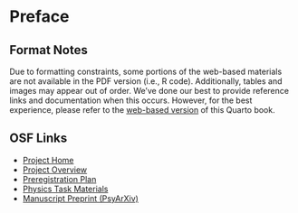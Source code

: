 # Preface {.unnumbered}

::: {.content-visible when-format="pdf"}
## Format Notes

Due to formatting constraints, some portions of the web-based materials are not available in the PDF version (i.e., R code). Additionally, tables and images may appear out of order. We've done our best to provide reference links and documentation when this occurs. However, for the best experience, please refer to the [web-based version](https://apelakh.github.io/pelakh-et-al-2025-supplement/) of this Quarto book.
:::


## OSF Links

-   [Project Home](https://doi.org/10.17605/OSF.IO/WV6XT)
-   [Project Overview](https://doi.org/10.17605/OSF.IO/7RXVC)
-   [Preregistration Plan](https://doi.org/10.17605/OSF.IO/SA9W2)
-   [Physics Task Materials](https://osf.io/fm8qx/)
-   [Manuscript Preprint (PsyArXiv)](https://doi.org/10.31234/osf.io/sqpd5_v1)